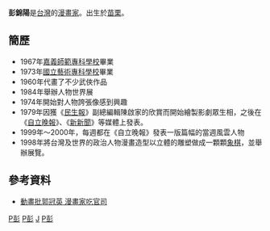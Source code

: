 {{漫畫}}
'''彭錦陽'''{{BD|1945年|catIdx=P彭錦陽}}是[[台灣|台灣]]的[[漫畫家|漫畫家]]。出生於[[苗栗縣|苗栗]]。

== 簡歷 ==
*1967年[[嘉義師範專科學校|嘉義師範專科學校]]畢業
*1973年[[國立藝術專科學校|國立藝術專科學校]]畢業
*1960年代畫了不少武俠作品
*1984年舉辦人物世界展
*1974年開始對人物誇張像感到興趣
*1979年因獲《[[民生報|民生報]]》副總編輯陳啟家的欣賞而開始繪製影劇眾生相，之後在《[[自立晚報|自立晚報]]》、《[[新新聞|新新聞]]》等媒體上發表。
*1999年～2000年，每週都在《自立晚報》發表一版篇幅的當週風雲人物
*1998年將台灣及世界的政治人物漫畫造型以立體的雕塑做成一顆顆[[象棋|象棋]]，並舉辦展覽。

== 參考資料 ==
*[http://www.shadowgov.tw/print31006.htm 動畫批郭冠英 漫畫家吃官司]
{{reflist}}

{{ACG-stub}}
{{Taiwan-artist-stub}} 

[[Category:臺灣漫畫家|P彭]]
[[Category:苗栗縣人|P彭]]
[[Category:彭姓|J]]
[[Category:國立嘉義大學校友|P彭]]